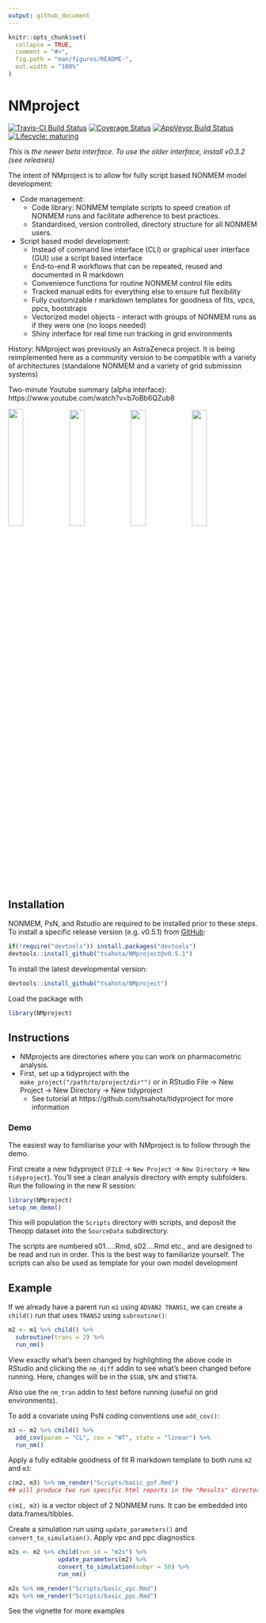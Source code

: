 ```yaml
---
output: github_document
---
```


<!-- README.md is generated from README.Rmd. Please edit that file -->

```r
knitr::opts_chunk$set(
  collapse = TRUE,
  comment = "#>",
  fig.path = "man/figures/README-",
  out.width = "100%"
)
```

# NMproject

<!-- badges: start -->
[![Travis-CI Build Status](https://travis-ci.org/tsahota/NMproject.svg?branch=master)](https://travis-ci.org/tsahota/NMproject)
[![Coverage Status](https://coveralls.io/repos/github/tsahota/NMproject/badge.svg?branch=master)](https://coveralls.io/github/tsahota/NMproject?branch=master)
[![AppVeyor Build Status](https://ci.appveyor.com/api/projects/status/github/tsahota/NMproject?branch=master&svg=true)](https://ci.appveyor.com/project/tsahota/NMproject)
[![Lifecycle: maturing](https://img.shields.io/badge/lifecycle-maturing-blue.svg)](https://www.tidyverse.org/lifecycle/#maturing)
<!-- badges: end -->

*This is the newer beta interface.  To use the older interface, install v0.3.2 (see releases)*

The intent of NMproject is to allow for fully script based NONMEM model development:

* Code management:
  * Code library: NONMEM template scripts to speed creation of NONMEM runs and facilitate adherence to best practices.
  * Standardised, version controlled, directory structure for all NONMEM users.
* Script based model development:
  * Instead of command line interface (CLI) or graphical user interface (GUI) use a script based interface
  * End-to-end R workflows that can be repeated, reused and documented in R markdown
  * Convenience functions for routine NONMEM control file edits
  * Tracked manual edits for everything else to ensure full flexibility
  * Fully customizable r markdown templates for goodness of fits, vpcs, ppcs, bootstraps
  * Vectorized model objects - interact with groups of NONMEM runs as if they were one (no loops needed)
  * Shiny interface for real time run tracking in grid environments

History: NMproject was previously an AstraZeneca project.  It is being reimplemented here as a community version to be compatible with a variety of architectures (standalone NONMEM and a variety of grid submission systems)

Two-minute Youtube summary (alpha interface): https://www.youtube.com/watch?v=b7oBb6QZub8

<img src=https://user-images.githubusercontent.com/18026277/26879195-79b6f4c0-4b90-11e7-8228-01b117e64a12.png width=24.6% /><img src=https://user-images.githubusercontent.com/18026277/26879231-a046cfc0-4b90-11e7-9dbf-666086f32b9d.png width=24.5% /><img src=https://user-images.githubusercontent.com/18026277/26879238-a4a94fc0-4b90-11e7-8e8f-1b12a03f912d.png width=24.5% /><img src=https://user-images.githubusercontent.com/18026277/26879240-a7a53ebe-4b90-11e7-80fa-74bef643db29.png width=24.5% />

## Installation

NONMEM, PsN, and Rstudio are required to be installed prior to these steps.  To install a specific release version (e.g. v0.5.1) from [GitHub](https://github.com/):

```r
if(!require("devtools")) install.packages("devtools")
devtools::install_github("tsahota/NMproject@v0.5.1")
```

To install the latest developmental version:

```r
devtools::install_github("tsahota/NMproject")
```

Load the package with 

```r
library(NMproject)
```

## Instructions

* NMprojects are directories where you can work on pharmacometric analysis.
* First, set up a tidyproject with the `make_project("/path/to/project/dir"")` or in RStudio File -> New Project -> New Directory -> New tidyproject
   * See tutorial at https://github.com/tsahota/tidyproject for more information

### Demo

The easiest way to familiarise your with NMproject is to follow through the demo.

First create a new tidyproject (`FILE` -> `New Project` -> `New Directory` -> `New tidyproject`). You'll see a clean analysis directory with empty subfolders.  Run the following in the new R session:

```r
library(NMproject)
setup_nm_demo()
```

This will population the `Scripts` directory with scripts, and deposit the Theopp dataset into the `SourceData` subdirectory.

The scripts are numbered s01.....Rmd, s02....Rmd etc., and are designed to be read and run in order.  This is the best way to familiarize yourself.  The scripts can also be used as template for your own model development

## Example

If we already have a parent run `m1` using `ADVAN2 TRANS1`, we can create a `child()` run that uses `TRANS2` using `subroutine()`:

```r

m2 <- m1 %>% child() %>%
  subroutine(trans = 2) %>%
  run_nm()

```

View exactly what's been changed by highlighting the above code in RStudio and clicking the `nm_diff` addin to see what's been changed before running.  Here, changes will be in the `$SUB`, `$PK` and `$THETA`.

Also use the `nm_tran` addin to test before running (useful on grid environments).

To add a covariate using PsN coding conventions use `add_cov()`:

```r

m3 <- m2 %>% child() %>%
  add_cov(param = "CL", cov = "WT", state = "linear") %>%
  run_nm()

```

Apply a fully editable goodness of fit R markdown template to both runs `m2` and `m3`:

```r

c(m2, m3) %>% nm_render("Scripts/basic_gof.Rmd")
## will produce two run specific html reports in the "Results" directory for run evaluation

```

`c(m1, m3)` is a vector object of 2 NONMEM runs.  It can be embedded into data.frames/tibbles.  

Create a simulation run using `update_parameters()` and `convert_to_simulation()`.  Apply vpc and ppc diagnostics
  
```r
m2s <- m2 %>% child(run_id = "m2s") %>%
              update_parameters(m2) %>%
              convert_to_simulation(subpr = 50) %>%
              run_nm()

m2s %>% nm_render("Scripts/basic_vpc.Rmd")
m2s %>% nm_render("Scripts/basic_ppc.Rmd")

```

See the vignette for more examples
